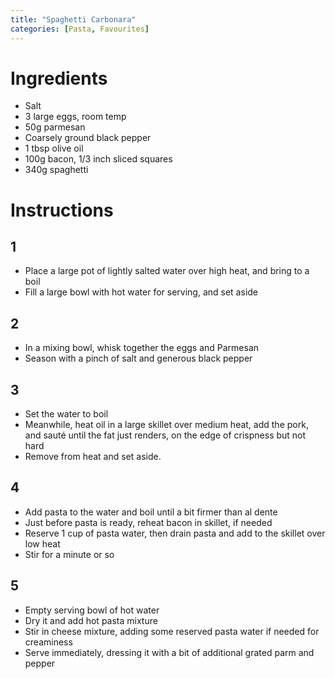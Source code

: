```yaml
---
title: "Spaghetti Carbonara"
categories: [Pasta, Favourites]
---
```


# Ingredients
- Salt
- 3 large eggs, room temp
- 50g parmesan
- Coarsely ground black pepper
- 1 tbsp olive oil
- 100g bacon, 1/3 inch sliced squares
- 340g spaghetti

# Instructions
## 1
- Place a large pot of lightly salted water over high heat, and bring to a boil
- Fill a large bowl with hot water for serving, and set aside

## 2
- In a mixing bowl, whisk together the eggs and Parmesan
- Season with a pinch of salt and generous black pepper

## 3
- Set the water to boil
- Meanwhile, heat oil in a large skillet over medium heat, add the pork, and sauté until the fat just renders, on the edge of crispness but not hard
- Remove from heat and set aside.

## 4
- Add pasta to the water and boil until a bit firmer than al dente
- Just before pasta is ready, reheat bacon in skillet, if needed
- Reserve 1 cup of pasta water, then drain pasta and add to the skillet over low heat
- Stir for a minute or so

## 5
- Empty serving bowl of hot water
- Dry it and add hot pasta mixture
- Stir in cheese mixture, adding some reserved pasta water if needed for creaminess
- Serve immediately, dressing it with a bit of additional grated parm and pepper